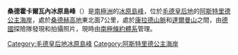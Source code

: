 '''桑德霍卡爾瓦內冰原島峰'''（{{lang-en|Sandhøkalvane Nunataks}}）是[[南極洲|南極洲]]的[[冰原島峰|冰原島峰]]，位於[[毛德皇后地|毛德皇后地]]的[[阿斯特里德公主海岸|阿斯特里德公主海岸]]，處於[[桑德赫高地|桑德赫高地]]東北面7公里，處於[[康拉德山脈|康拉德山脈]]和[[達爾曼山|達爾曼山]]之間，由[[德國|德國]]探險隊發現和拍攝照片，現時由[[南極條約體系|南極條約體系]]管理。

{{coord|71|46|S|9|55|E|display=title}}

{{DEFAULTSORT:Sandhøkalvane Nunataks}}
[[Category:毛德皇后地冰原島峰|Category:毛德皇后地冰原島峰]]
[[Category:阿斯特里德公主海岸|Category:阿斯特里德公主海岸]]


{{PrincessAstridCoast-geo-stub}}